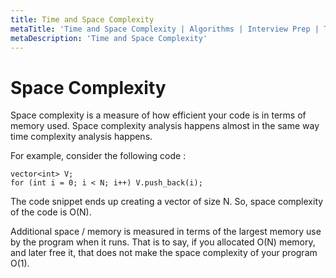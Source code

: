```yaml
---
title: Time and Space Complexity
metaTitle: 'Time and Space Complexity | Algorithms | Interview Prep | Tiffany Lea'
metaDescription: 'Time and Space Complexity'
---
```


# Space Complexity

Space complexity is a measure of how efficient your code is in terms of memory used.
Space complexity analysis happens almost in the same way time complexity analysis happens.

For example, consider the following code :

```
vector<int> V;
for (int i = 0; i < N; i++) V.push_back(i);
```

The code snippet ends up creating a vector of size N. So, space complexity of the code is O(N).

Additional space / memory is measured in terms of the largest memory use by the program when it runs.
That is to say, if you allocated O(N) memory, and later free it, that does not make the space complexity of your program O(1).
